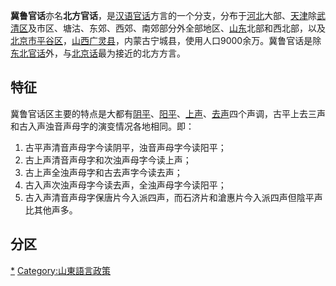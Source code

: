 {{Infobox language
|name= 冀鲁官话
|nativename=
|states= [[中国|中国]]
|region= [[河北|河北]]、[[山東|山東]]、[[天津|天津]]部分地区等
|speakers= 9000余万
|rank= 
|familycolor= 漢藏語系
|fam1= [[漢藏語系|漢藏語系]]
|fam2= [[漢語|漢語]]
|fam3= [[官話|官話]]
|map = [[File:Mandarín_jilu.png|270px]]<br /><center><small>冀鲁官话分布区域</small></center>
|nation= 
|agency= 无
|isoexception=dialect
|iso6=jlua
|linglist=cmn-jil
|glotto=none
|glotto2=huab1238
}}
'''冀鲁官话'''亦名'''北方官话'''，是[[汉语|汉语]][[官话|官话]]方言的一个分支，分布于[[河北|河北]]大部、[[天津|天津]]除[[武清区|武清区]]及市区、塘沽、东郊、西郊、南郊部分外全部地区、[[山东|山东]]北部和西北部，以及[[北京市|北京市]][[平谷区|平谷区]]，[[山西|山西]][[广灵县|广灵县]]，内蒙古宁城县，使用人口9000余万。冀鲁官话是除[[东北官话|东北官话]]外，与[[北京话|北京话]]最为接近的北方方言。

== 特征 ==
冀鲁官话区主要的特点是大都有[[阴平|阴平]]、[[阳平|阳平]]、[[上声|上声]]、[[去声|去声]]四个声调，古平上去三声和古入声浊音声母字的演变情况各地相同。即：
#古平声清音声母字今读阴平，浊音声母字今读阳平；
#古上声清音声母字和次浊声母字今读上声；
#古上声全浊声母字和古去声字今读去声；
#古入声次浊声母字今读去声，全浊声母字今读阳平；
#古入声清音声母字保唐片今入派四声，而石济片和滄惠片今入派四声但陰平声比其他声多。

== 分区 ==
{{冀鲁官话分区}}

{{官話}}
{{汉语}}

{{Shandong topics}}
[[Category:冀鲁官话|*]]
[[Category:山東語言政策|Category:山東語言政策]]